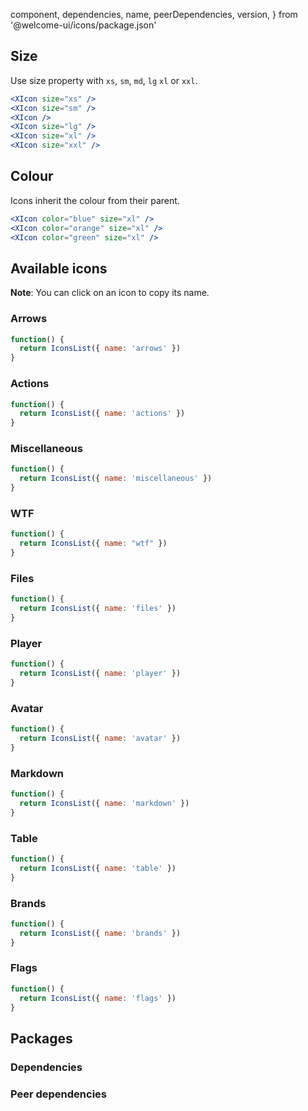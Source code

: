 
  component,
  dependencies,
  name,
  peerDependencies,
  version,
} from '@welcome-ui/icons/package.json'

<showcase
  version={version}
  name={name}
  component={component}
  customUsage="import { AvatarIcon } from '@welcome-ui/icons'"
/>

## Size

Use size property with `xs`, `sm`, `md`, `lg` `xl` or `xxl`.

```jsx row
<XIcon size="xs" />
<XIcon size="sm" />
<XIcon />
<XIcon size="lg" />
<XIcon size="xl" />
<XIcon size="xxl" />
```

## Colour

Icons inherit the colour from their parent.

```jsx row
<XIcon color="blue" size="xl" />
<XIcon color="orange" size="xl" />
<XIcon color="green" size="xl" />
```

## Available icons

**Note**: You can click on an icon to copy its name.

### Arrows

```jsx withCode=false
function() {
  return IconsList({ name: 'arrows' })
}
```

### Actions

```jsx withCode=false
function() {
  return IconsList({ name: 'actions' })
}
```

### Miscellaneous

```jsx withCode=false
function() {
  return IconsList({ name: 'miscellaneous' })
}
```

### WTF

```jsx withCode=false
function() {
  return IconsList({ name: "wtf" })
}
```

### Files

```jsx withCode=false
function() {
  return IconsList({ name: 'files' })
}
```

### Player

```jsx withCode=false
function() {
  return IconsList({ name: 'player' })
}
```

### Avatar

```jsx withCode=false
function() {
  return IconsList({ name: 'avatar' })
}
```

### Markdown

```jsx withCode=false
function() {
  return IconsList({ name: 'markdown' })
}
```

### Table

```jsx withCode=false
function() {
  return IconsList({ name: 'table' })
}
```

### Brands

```jsx withCode=false
function() {
  return IconsList({ name: 'brands' })
}
```

### Flags

```jsx withCode=false
function() {
  return IconsList({ name: 'flags' })
}
```

## Packages

### Dependencies

<dependencies dependencies={dependencies} />

### Peer dependencies

<dependencies dependencies={peerDependencies} />

<pagination />
